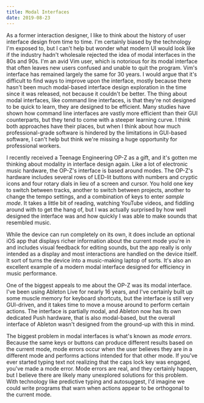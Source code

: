 ```yaml
---
title: Modal Interfaces
date: 2019-08-23
---
```


As a former interaction designer, I like to think about the history of user interface design from time to time.
I'm certainly biased by the technology I'm exposed to, but I can't help but wonder what modern UI would look like
if the industry hadn't wholesale rejected the idea of modal interfaces in the 80s and 90s.
I'm an avid Vim user, which is notorious for its modal interface that often leaves new users confused and unable to quit the program.
Vim's interface has remained largely the same for 30 years. I would argue that it's difficult to find ways to improve upon the interface, mostly because there hasn't been much modal-based interface design exploration in the time since it was released, not because it couldn't be better.
The thing about modal interfaces, like command line interfaces, is that they're not designed to be quick to learn, they are designed to be efficient.
Many studies have shown how command line interfaces are vastly more efficient than their GUI counterparts, but they tend to come with a steeper learning curve.
I think both approaches have their places, but when I think about how much professional-grade software is
hindered by the limitations in GUI-based software, I can't help but think we're missing a huge opportunity for professional workers.

I recently received a Teenage Engineering OP-Z as a gift, and it's gotten me thinking about modality in interface design again.
Like a lot of electronic music hardware, the OP-Z's interface is based around modes.
The OP-Z's hardware includes several rows of LED-lit buttons with numbers and cryptic icons and four rotary dials in lieu of a screen and cursor.
You hold one key to switch between tracks, another to switch between projects, another to change the tempo settings, and a combination of keys to enter *sample mode*.
It takes a little bit of reading, watching YouTube videos, and fiddling around with to get the hang of, but I was actually surprised by how well designed the interface was and how quickly I was able to make sounds that resembled music.

While the device can run completely on its own,
it does include an optional iOS app that displays richer information about the current mode you're in and includes visual feedback for editing sounds, but the app really is only intended as a display and most interactions are handled on the device itself.
It sort of turns the device into a music-making laptop of sorts.
It's also an excellent example of a modern modal interface designed for efficiency in music performance.

One of the biggest appeals to me about the OP-Z was its modal interface.
I've been using Ableton Live for nearly 16 years, and I've certainly built up some muscle memory for keyboard shortcuts, but the interface is still very GUI-driven, and it takes time to move a mouse around to perform certain actions.
The interface is partially modal, and Ableton now has its own dedicated Push hardware, that is also modal-based, but the overall interface of Ableton wasn't designed from the ground-up with this in mind.

The biggest problem in modal interfaces is what's known as *mode errors*.
Because the same keys or buttons can produce different results based on the current mode,
mode errors occur when the user believes they are in a different mode and performs actions intended for that other mode.
If you've ever started typing text not realizing that the caps lock key was engaged, you've made a mode error.
Mode errors are real, and they certainly happen,
but I believe there are likely many unexplored solutions for this problem.
With technology like predictive typing and autosuggest, I'd imagine we could write programs that warn when actions appear to be orthogonal to the current mode.






